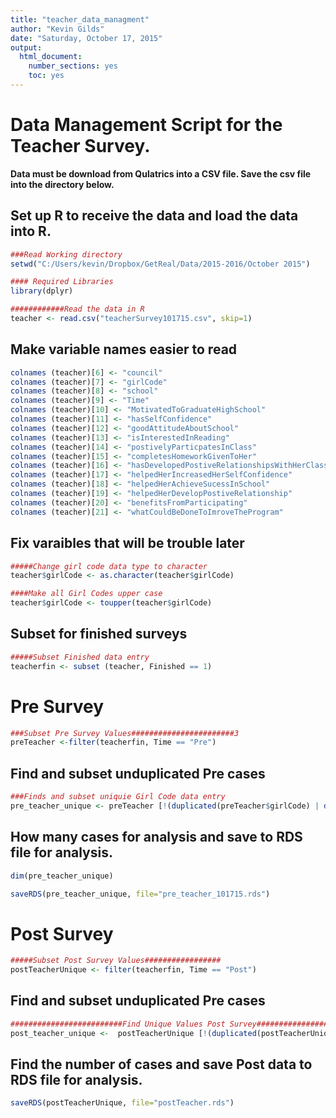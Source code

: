 ```yaml
---
title: "teacher_data_managment"
author: "Kevin Gilds"
date: "Saturday, October 17, 2015"
output:
  html_document:
    number_sections: yes
    toc: yes
---
```


# Data Management Script for the Teacher Survey. 


**Data must be download from Qulatrics into a CSV file. Save the csv file into the directory below.**


## Set up R to receive the data and load the data into R. 

```r
###Read Working directory
setwd("C:/Users/kevin/Dropbox/GetReal/Data/2015-2016/October 2015")

#### Required Libraries
library(dplyr)

############Read the data in R
teacher <- read.csv("teacherSurvey101715.csv", skip=1)


```



## Make variable names easier to read

```r
colnames (teacher)[6] <- "council"
colnames (teacher)[7] <- "girlCode"
colnames (teacher)[8] <- "school"
colnames (teacher)[9] <- "Time"
colnames (teacher)[10] <- "MotivatedToGraduateHighSchool"
colnames (teacher)[11] <- "hasSelfConfidence"
colnames (teacher)[12] <- "goodAttitudeAboutSchool"
colnames (teacher)[13] <- "isInterestedInReading"
colnames (teacher)[14] <- "postivelyParticpatesInClass"
colnames (teacher)[15] <- "completesHomeworkGivenToHer"
colnames (teacher)[16] <- "hasDevelopedPostiveRelationshipsWithHerClassmates"
colnames (teacher)[17] <- "helpedHerIncreasedHerSelfConfidence"
colnames (teacher)[18] <- "helpedHerAchieveSucessInSchool"
colnames (teacher)[19] <- "helpedHerDevelopPostiveRelationship"
colnames (teacher)[20] <- "benefitsFromParticipating"
colnames (teacher)[21] <- "whatCouldBeDoneToImroveTheProgram"

```


## Fix varaibles that will be trouble later

```r

#####Change girl code data type to character 
teacher$girlCode <- as.character(teacher$girlCode)

####Make all Girl Codes upper case
teacher$girlCode <- toupper(teacher$girlCode)


```


## Subset for finished surveys

```r

#####Subset Finished data entry
teacherfin <- subset (teacher, Finished == 1)


```


# Pre Survey

```r

###Subset Pre Survey Values#######################3
preTeacher <-filter(teacherfin, Time == "Pre")


```


## Find and subset unduplicated Pre cases
```r

###Finds and subset uniquie Girl Code data entry
pre_teacher_unique <- preTeacher [!(duplicated(preTeacher$girlCode) | duplicated(preTeacher$girlCode, fromLast=TRUE)),]


```


## How many cases for analysis and save to RDS file for analysis.

```r

dim(pre_teacher_unique)

saveRDS(pre_teacher_unique, file="pre_teacher_101715.rds")


```


# Post Survey

```r

#####Subset Post Survey Values#################
postTeacherUnique <- filter(teacherfin, Time == "Post")


```


## Find and subset unduplicated Pre cases
```r
#########################Find Unique Values Post Survey################
post_teacher_unique <-  postTeacherUnique [!(duplicated(postTeacherUnique$girlCode) | duplicated(postTeacherUnique$girlCode, fromLast=TRUE)),]

```

##  Find the number of cases and save Post data to RDS file for analysis. 
```r

saveRDS(postTeacherUnique, file="postTeacher.rds")


```

